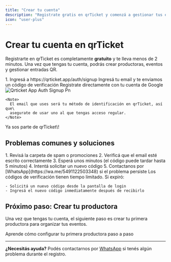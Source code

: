 ```yaml
---
title: "Crear tu cuenta"
description: "Registrate gratis en qrTicket y comenzá a gestionar tus eventos en minutos"
icon: "user-plus"
---
```


# Crear tu cuenta en qrTicket

Registrarte en qrTicket es completamente **gratuito** y te lleva menos de 2 minutos. Una vez que tengas tu cuenta, podrás crear productoras, eventos y gestionar entradas QR.

<Steps>
  <Step title="Acceder a la página de registro">
    1. Ingresá a https://qrticket.app/auth/signup
  </Step>
  <Step title="Elegir tu método de registro">
    <CardGroup cols={2}>
      <Card title="Con email" icon="envelope">
        Ingresá tu email y te enviamos un código de verificación
      </Card>
      <Card title="Con Google" icon="google">
        Registrate directamente con tu cuenta de Google
      </Card>
    </CardGroup>
    <img
      src="/images/qrticket.app_auth_signup.png"
      alt="Qrticket App Auth Signup Pn"
      title="Qrticket App Auth Signup Pn"
      style={{ width:"50%" }}
    />

    <Note>
      El email que uses será tu método de identificación en qrTicket, así que\
      asegurate de usar uno al que tengas acceso regular.
    </Note>
  </Step>
  <Step title="Todo listo!">
    Ya sos parte de qrTicket\!
  </Step>
</Steps>

## Problemas comunes y soluciones

<AccordionGroup>
  <Accordion title="No recibo el código de verificación por email">
    1. Revisá la carpeta de spam o promociones
    2. Verificá que el email esté escrito correctamente
    3. Esperá unos minutos (el código puede tardar hasta 5 minutos)
    4. Intentá solicitar un nuevo código
    5. Contactanos por [WhatsApp](https://wa.me/5491122503348) si el problema persiste
  </Accordion>
  <Accordion title="El código de verificación expiró">
    Los códigos de verificación tienen tiempo limitado. Si expiró:

    - Solicitá un nuevo código desde la pantalla de login
    - Ingresá el nuevo código inmediatamente después de recibirlo
  </Accordion>
</AccordionGroup>

## Próximo paso: Crear tu productora

Una vez que tengas tu cuenta, el siguiente paso es crear tu primera productora para organizar tus eventos.

<Card title="Crear productora" icon="building" href="/create-organization">
  Aprende cómo configurar tu primera productora paso a paso
</Card>

---

**¿Necesitás ayuda?** Podés contactarnos por [WhatsApp](https://wa.me/5491122503348) si tenés algún problema durante el registro.